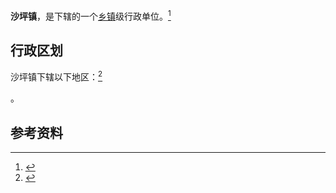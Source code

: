 {{中国乡级行政区|42/12/23/101/000}}

'''沙坪镇'''，是{{PRC admin/fullname|42/12/23/101/000|3}}下辖的一个[[乡镇|乡镇]]级行政单位。<ref>{{PRC admin/ref sgc|{{PRC admin/parent|42/12/23/101/000}}}}</ref>

== 行政区划 ==

沙坪镇下辖以下地区：<ref>{{PRC admin/ref sgc|42/12/23/101/000}}</ref>

{{PRC admin/children|42/12/23/101/000}}。

== 参考资料 ==

{{reflist}}

{{行政区划小作品}}
{{PRC admin/navcat|42/12/23/101/000}}